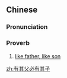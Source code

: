 ==Chinese==
{{zh-forms}}

===Pronunciation===
{{zh-pron
|m=yǒuqífùbìyǒuqízǐ
|c=jau5 kei4 fu6 bit1 jau5 kei4 zi2
|cat=prov
}}

===Proverb===
{{zh-proverb}}

# [[like father, like son]]

[[zh:有其父必有其子]]